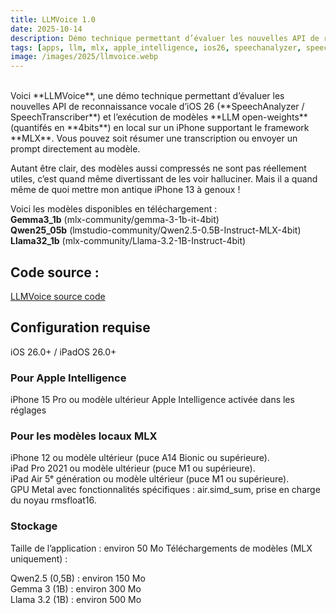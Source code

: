 ```yaml
---
title: LLMVoice 1.0
date: 2025-10-14
description: Démo technique permettant d’évaluer les nouvelles API de reconnaissance vocale d’iOS 26 (SpeechAnalyzer / SpeechTranscriber) et l’exécution de modèles LLM open-weight (quantifés en 4bits) en local sur un iPhone supportant le framework MLX.    
tags: [apps, llm, mlx, apple_intelligence, ios26, speechanalyzer, speechtranscriber, audio, voice, local, on_device, source_code]
image: /images/2025/llmvoice.webp
---
```


<ThemeImage
  lightSrc="/images/2025/llmvoice.webp"
  darkSrc="/images/2025/llmvoice.webp"
  alt="LLMVoice in action"
  width={800}
  height={600}
  priority={true}
/>


<br/>
Voici **LLMVoice**, une démo technique permettant d’évaluer les nouvelles API de reconnaissance vocale d’iOS 26 (**SpeechAnalyzer / SpeechTranscriber**) et l’exécution de modèles **LLM open-weights** (quantifés en **4bits**) en local sur un iPhone supportant le framework **MLX**. Vous pouvez soit résumer une transcription ou envoyer un prompt directement au modèle.

Autant être clair, des modèles aussi compressés ne sont pas réellement utiles, c’est quand même divertissant de les voir halluciner. Mais il a quand même de quoi mettre mon antique iPhone 13 à genoux !


Voici les modèles disponibles en téléchargement : <br/>
**Gemma3_1b** (mlx-community/gemma-3-1b-it-4bit) <br/>
**Qwen25_05b** (lmstudio-community/Qwen2.5-0.5B-Instruct-MLX-4bit) <br/>
**Llama32_1b** (mlx-community/Llama-3.2-1B-Instruct-4bit) <br/>

## Code source : 

[LLMVoice source code](https://github.com/AndreFrelicot/llmvoice)

## Configuration requise
iOS 26.0+ / iPadOS 26.0+
### Pour Apple Intelligence
iPhone 15 Pro ou modèle ultérieur
Apple Intelligence activée dans les réglages
### Pour les modèles locaux MLX 
iPhone 12 ou modèle ultérieur (puce A14 Bionic ou supérieure).<br/> 
iPad Pro 2021 ou modèle ultérieur (puce M1 ou supérieure).<br/>
iPad Air 5ᵉ génération ou modèle ultérieur (puce M1 ou supérieure). <br/>
GPU Metal avec fonctionnalités spécifiques : air.simd_sum, prise en charge du noyau rmsfloat16. <br/>

### Stockage
Taille de l’application : environ 50 Mo
Téléchargements de modèles (MLX uniquement) :

Qwen2.5 (0,5B) : environ 150 Mo<br/>
Gemma 3 (1B) : environ 300 Mo<br/>
Llama 3.2 (1B) : environ 500 Mo<br/>
